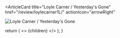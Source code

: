 <ArticleCard
  title="Loyle Carner / Yesterday's Gone"
  href="/review/loylecarner1L/"
  actionIcon="arrowRight"
>

![Loyle Carner / Yesterday's Gone](../../images/cd/loylecarner1L.jpg) 

</ArticleCard>

  return (
    <>
      {children}
    </>
  );
}